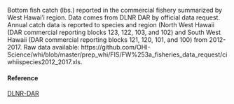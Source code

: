 Bottom fish catch (lbs.) reported in the commercial fishery summarized by West Hawai’i region. Data comes from DLNR DAR by official data request. Annual catch data is reported to species and region (North West Hawaii (DAR commercial reporting blocks 123, 122, 103, and 102) and South West Hawaii (DAR commercial reporting blocks 121, 120, 101, and 100) from 2012-2017. Raw data available: https://github.com/OHI-Science/whi/blob/master/prep_whi/FIS/FW%253a_fisheries_data_request/ciwhiispecies2012_2017.xls.

#### Reference

[DLNR-DAR](http://dlnr.hawaii.gov/dar/fishing/commercial-fishing/)